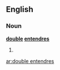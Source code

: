 ==English==

===Noun===
'''[[double]] [[entendre]]s'''

# {{nonstandard}} {{plural of|[[double entendre]]}}

[[ar:double entendres]]